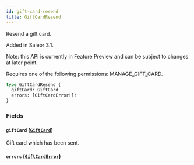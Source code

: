 ```yaml
---
id: gift-card-resend
title: GiftCardResend
---
```



Resend a gift card.

Added in Saleor 3.1.

Note: this API is currently in Feature Preview and can be subject to changes at later point. 

Requires one of the following permissions: MANAGE_GIFT_CARD.

```graphql
type GiftCardResend {
  giftCard: GiftCard
  errors: [GiftCardError!]!
}
```


### Fields

#### `giftCard` ([`GiftCard`](../../../developer/api-reference/objects/gift-card))

Gift card which has been sent.


#### `errors` ([`GiftCardError`](../../../developer/api-reference/objects/gift-card-error))






